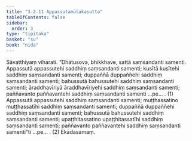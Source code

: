 ```yaml
---
title: "3.2.11 Appassutamūlakasutta"
tableOfContents: false
sidebar:
  order: 3
type: "tipitaka"
basket: "su"
book: "nida"
---
```



<DynamicBreadcrumb />

<Division number="105" book="nida" bookNo="12" page="375">

<Paragraph number="751" book="nida">
Sāvatthiyaṃ viharati. “Dhātusova, bhikkhave, sattā saṃsandanti samenti. Appassutā appassutehi saddhiṃ saṃsandanti samenti; kusītā kusītehi saddhiṃ saṃsandanti samenti; duppaññā duppaññehi saddhiṃ saṃsandanti samenti; bahussutā bahussutehi saddhiṃ saṃsandanti samenti; āraddhavīriyā āraddhavīriyehi saddhiṃ saṃsandanti samenti; paññavanto paññavantehi saddhiṃ saṃsandanti samenti …pe… . (1)
</Paragraph>

<Paragraph number="752" book="nida">
Appassutā appassutehi saddhiṃ saṃsandanti samenti; muṭṭhassatino muṭṭhassatīhi saddhiṃ saṃsandanti samenti; duppaññā duppaññehi saddhiṃ saṃsandanti samenti; bahussutā bahussutehi saddhiṃ saṃsandanti samenti; upaṭṭhitassatino upaṭṭhitassatīhi saddhiṃ saṃsandanti samenti; paññavanto paññavantehi saddhiṃ saṃsandanti samentī”ti …pe… . (2)

</Paragraph>
</Division>

<Paragraph number="753" type="center" book="nida">
Ekādasamaṃ.
</Paragraph>